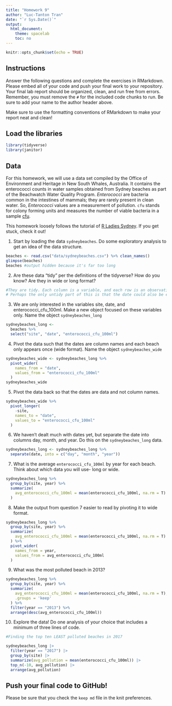```yaml
---
title: "Homework 9"
author: "Luc-Tanton Tran"
date: "`r Sys.Date()`"
output:
  html_document:
    theme: spacelab
    toc: no
---
```


```r
knitr::opts_chunk$set(echo = TRUE)
```

## Instructions
Answer the following questions and complete the exercises in RMarkdown. Please embed all of your code and push your final work to your repository. Your final lab report should be organized, clean, and run free from errors. Remember, you must remove the `#` for the included code chunks to run. Be sure to add your name to the author header above.  

Make sure to use the formatting conventions of RMarkdown to make your report neat and clean!  

## Load the libraries
```r
library(tidyverse)
library(janitor)
``` 

## Data
For this homework, we will use a data set compiled by the Office of Environment and Heritage in New South Whales, Australia. It contains the enterococci counts in water samples obtained from Sydney beaches as part of the Beachwatch Water Quality Program. _Enterococci_ are bacteria common in the intestines of mammals; they are rarely present in clean water. So, _Enterococci_ values are a measurement of pollution. `cfu` stands for colony forming units and measures the number of viable bacteria in a sample [cfu](https://en.wikipedia.org/wiki/Colony-forming_unit).   

This homework loosely follows the tutorial of [R Ladies Sydney](https://rladiessydney.org/). If you get stuck, check it out!  

1. Start by loading the data `sydneybeaches`. Do some exploratory analysis to get an idea of the data structure.
```r
beaches <- read.csv("data/sydneybeaches.csv") %>% clean_names()
glimpse(beaches)
beaches #output hidden because it's far too long
```

2. Are these data "tidy" per the definitions of the tidyverse? How do you know? Are they in wide or long format?
```r
#They are tidy. Each column is a variable, and each row is an observation. It is currently in long format.
# Perhaps the only untidy part of this is that the date could also be expressed as month, day, year (and not together)
```

3. We are only interested in the variables site, date, and enterococci_cfu_100ml. Make a new object focused on these variables only. Name the object `sydneybeaches_long`
```r
sydneybeaches_long <- 
  beaches %>% 
  select("site", "date", "enterococci_cfu_100ml")
```

4. Pivot the data such that the dates are column names and each beach only appears once (wide format). Name the object `sydneybeaches_wide`
```r
sydneybeaches_wide <- sydneybeaches_long %>% 
  pivot_wider(
    names_from = "date",
    values_from = "enterococci_cfu_100ml"
  )
sydneybeaches_wide
```

5. Pivot the data back so that the dates are data and not column names.
```r
sydneybeaches_wide %>% 
  pivot_longer(
    -site,
    names_to = "date",
    values_to = "enterococci_cfu_100ml"
  ) 
```

6. We haven't dealt much with dates yet, but separate the date into columns day, month, and year. Do this on the `sydneybeaches_long` data.
```r
sydneybeaches_long <- sydneybeaches_long %>% 
  separate(date, into = c("day", "month", "year"))
```

7. What is the average `enterococci_cfu_100ml` by year for each beach. Think about which data you will use- long or wide.
```r
sydneybeaches_long %>% 
  group_by(site, year) %>% 
  summarize(
    avg_enterococci_cfu_100ml = mean(enterococci_cfu_100ml, na.rm = T)
  ) 
```

8. Make the output from question 7 easier to read by pivoting it to wide format.
```r
sydneybeaches_long %>% 
  group_by(site, year) %>% 
  summarize(
    avg_enterococci_cfu_100ml = mean(enterococci_cfu_100ml, na.rm = T)
  ) %>% 
  pivot_wider(
    names_from = year,
    values_from = avg_enterococci_cfu_100ml
  )
```

9. What was the most polluted beach in 2013?
```r
sydneybeaches_long %>% 
  group_by(site, year) %>% 
  summarize(
    avg_enterococci_cfu_100ml = mean(enterococci_cfu_100ml, na.rm = T),
    .groups = 'keep'
  ) %>% 
  filter(year == "2013") %>% 
  arrange(desc(avg_enterococci_cfu_100ml))
```

10. Explore the data! Do one analysis of your choice that includes a minimum of three lines of code.  
```r
#Finding the top ten LEAST polluted beaches in 2017

sydneybeaches_long |> 
  filter(year == "2017") |> 
  group_by(site) |> 
  summarize(avg_pollution = mean(enterococci_cfu_100ml)) |> 
  top_n(-10, avg_pollution) |> 
  arrange(avg_pollution)
```

## Push your final code to GitHub!
Please be sure that you check the `keep md` file in the knit preferences.   
